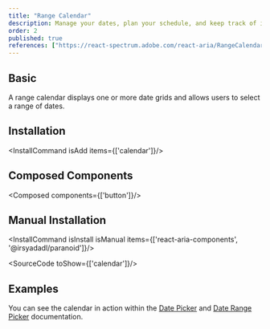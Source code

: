 ```yaml
---
title: "Range Calendar"
description: Manage your dates, plan your schedule, and keep track of important events, all in one place, like a personal assistant for your time.
order: 2
published: true
references: ["https://react-spectrum.adobe.com/react-aria/RangeCalendar.html#props"]
---
```


## Basic
A range calendar displays one or more date grids and allows users to select a range of dates.
<How toUse="date-and-time/range-calendar-demo" />

## Installation
<InstallCommand isAdd items={['calendar']}/>

## Composed Components
<Composed components={['button']}/>

## Manual Installation
<InstallCommand isInstall isManual items={['react-aria-components', '@irsyadadl/paranoid']}/>

<SourceCode toShow={['calendar']}/>

## Examples
You can see the calendar in action within the [Date Picker](/docs/components/date-and-time/date-picker) and [Date Range Picker](/docs/components/date-and-time/date-range-picker) documentation.
